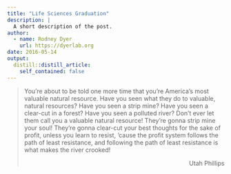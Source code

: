 ```yaml
---
title: "Life Sciences Graduation"
description: |
  A short description of the post.
author:
  - name: Rodney Dyer
    url: https://dyerlab.org
date: 2016-05-14
output:
  distill::distill_article:
    self_contained: false
---
```





> You’re about to be told one more time that you’re America’s most valuable natural resource. Have you seen what they do to valuable, natural resources? Have you seen a strip mine? Have you seen a clear-cut in a forest? Have you seen a polluted river? Don’t ever let them call you a valuable natural resource! They’re gonna strip mine your soul! They’re gonna clear-cut your best thoughts for the sake of profit, unless you learn to resist, ‘cause the profit system follows the path of least resistance, and following the path of least resistance is what makes the river crooked!
> 
> <p style="text-align: right">
>   Utah Phillips
> </p>

&nbsp;
 
 
 

